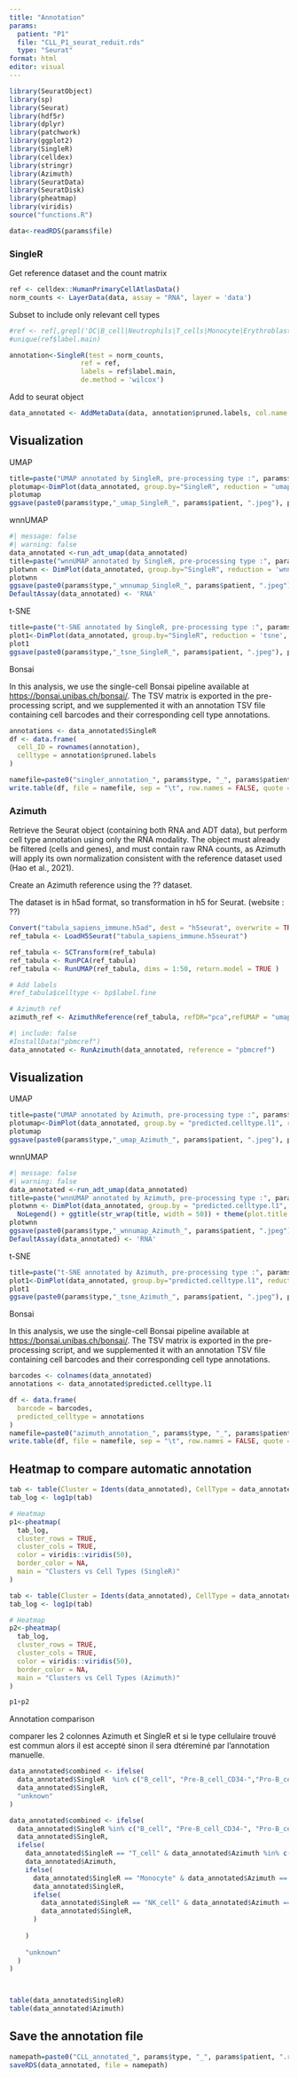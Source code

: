```yaml
---
title: "Annotation"
params: 
  patient: "P1"
  file: "CLL_P1_seurat_reduit.rds"
  type: "Seurat"
format: html
editor: visual
---
```


```r
library(SeuratObject)
library(sp)
library(Seurat)
library(hdf5r)
library(dplyr)
library(patchwork)
library(ggplot2)
library(SingleR)
library(celldex)
library(stringr)
library(Azimuth)
library(SeuratData)
library(SeuratDisk)
library(pheatmap)
library(viridis)
source("functions.R")
```

```r
data<-readRDS(params$file)
```

### SingleR

Get reference dataset and the count matrix

```r
ref <- celldex::HumanPrimaryCellAtlasData()
norm_counts <- LayerData(data, assay = "RNA", layer = 'data')
```

Subset to include only relevant cell types

```r
#ref <- ref[,grepl('DC|B_cell|Neutrophils|T_cells|Monocyte|Erythroblast|Macrophage|NK_cell|Platelets|Myelocyte', ref$label.main, ignore.case = TRUE)]
#unique(ref$label.main)
```

```r
annotation<-SingleR(test = norm_counts,
                  ref = ref, 
                  labels = ref$label.main,
                  de.method = 'wilcox')
```

Add to seurat object

```r
data_annotated <- AddMetaData(data, annotation$pruned.labels, col.name = 'SingleR')
```

## Visualization

UMAP

```r
title=paste("UMAP annotated by SingleR, pre-processing type :", params$type, ", patient", params$patient)
plotumap<-DimPlot(data_annotated, group.by="SingleR", reduction = "umap", label = TRUE, repel = TRUE, label.size = 2.5) + ggtitle(str_wrap(title, width = 50)) + theme(plot.title = element_text(size = 10, hjust = 0.5))
plotumap
ggsave(paste0(params$type,"_umap_SingleR_", params$patient, ".jpeg"), plotumap)
```

wnnUMAP

```r
#| message: false
#| warning: false
data_annotated <-run_adt_umap(data_annotated)
title=paste("wnnUMAP annotated by SingleR, pre-processing type :", params$type, ", patient", params$patient)
plotwnn <- DimPlot(data_annotated, group.by="SingleR", reduction = 'wnn.umap', label = TRUE, repel = TRUE, label.size = 2.5) + ggtitle(str_wrap(title, width = 50)) + theme(plot.title = element_text(size = 10, hjust = 0.5))
plotwnn
ggsave(paste0(params$type,"_wnnumap_SingleR_", params$patient, ".jpeg"), plotwnn)
DefaultAssay(data_annotated) <- 'RNA'
```

t-SNE

```r
title=paste("t-SNE annotated by SingleR, pre-processing type :", params$type, ", patient", params$patient)
plot1<-DimPlot(data_annotated, group.by="SingleR", reduction = 'tsne', label = TRUE, repel = TRUE, label.size = 2.5) + ggtitle(str_wrap(title, width = 50)) + theme(plot.title = element_text(size = 10, hjust = 0.5))
plot1
ggsave(paste0(params$type,"_tsne_SingleR_", params$patient, ".jpeg"), plot1)
```

Bonsai

In this analysis, we use the single-cell Bonsai pipeline available at <https://bonsai.unibas.ch/bonsai/>. The TSV matrix is exported in the pre-processing script, and we supplemented it with an annotation TSV file containing cell barcodes and their corresponding cell type annotations.

```r
annotations <- data_annotated$SingleR
df <- data.frame(
  cell_ID = rownames(annotation),
  celltype = annotation$pruned.labels
)

namefile=paste0("singler_annotation_", params$type, "_", params$patient, ".tsv")
write.table(df, file = namefile, sep = "\t", row.names = FALSE, quote = FALSE)
```

### Azimuth

Retrieve the Seurat object (containing both RNA and ADT data), but perform cell type annotation using only the RNA modality. The object must already be filtered (cells and genes), and must contain raw RNA counts, as Azimuth will apply its own normalization consistent with the reference dataset used (Hao et al., 2021).

Create an Azimuth reference using the ?? dataset.

The dataset is in h5ad format, so transformation in h5 for Seurat. (website : ??)

```r
Convert("tabula_sapiens_immune.h5ad", dest = "h5seurat", overwrite = TRUE)
ref_tabula <- LoadH5Seurat("tabula_sapiens_immune.h5seurat")
```

```r
ref_tabula <- SCTransform(ref_tabula)
ref_tabula <- RunPCA(ref_tabula)
ref_tabula <- RunUMAP(ref_tabula, dims = 1:50, return.model = TRUE )

# Add labels
#ref_tabula$celltype <- bp$label.fine

# Azimuth ref
azimuth_ref <- AzimuthReference(ref_tabula, refDR="pca",refUMAP = "umap", refAssay="SCT", metadata = "celltype")
```

```r
#| include: false
#InstallData("pbmcref")
data_annotated <- RunAzimuth(data_annotated, reference = "pbmcref")
```

## Visualization

UMAP

```r
title=paste("UMAP annotated by Azimuth, pre-processing type :", params$type, ", patient", params$patient)
plotumap<-DimPlot(data_annotated, group.by = "predicted.celltype.l1", reduction = "umap", label = TRUE, repel = TRUE, label.size = 2.5) + ggtitle(str_wrap(title, width = 50)) + theme(plot.title = element_text(size = 10, hjust = 0.5))
plotumap
ggsave(paste0(params$type,"_umap_Azimuth_", params$patient, ".jpeg"), plotumap)
```

wnnUMAP

```r
#| message: false
#| warning: false
data_annotated <-run_adt_umap(data_annotated)
title=paste("wnnUMAP annotated by Azimuth, pre-processing type :", params$type, ", patient", params$patient)
plotwnn <- DimPlot(data_annotated, group.by = "predicted.celltype.l1", reduction = 'wnn.umap', label = TRUE, repel = TRUE, label.size = 2.5) + 
  NoLegend() + ggtitle(str_wrap(title, width = 50)) + theme(plot.title = element_text(size = 10, hjust = 0.5))
plotwnn
ggsave(paste0(params$type,"_wnnumap_Azimuth_", params$patient, ".jpeg"), plotwnn)
DefaultAssay(data_annotated) <- 'RNA'
```

t-SNE

```r
title=paste("t-SNE annotated by Azimuth, pre-processing type :", params$type, ", patient", params$patient)
plot1<-DimPlot(data_annotated, group.by="predicted.celltype.l1", reduction = 'tsne', label = TRUE, repel = TRUE, label.size = 2.5) + ggtitle(str_wrap(title, width = 50)) + theme(plot.title = element_text(size = 10, hjust = 0.5))
plot1
ggsave(paste0(params$type,"_tsne_Azimuth_", params$patient, ".jpeg"), plot1)
```

Bonsai

In this analysis, we use the single-cell Bonsai pipeline available at <https://bonsai.unibas.ch/bonsai/>. The TSV matrix is exported in the pre-processing script, and we supplemented it with an annotation TSV file containing cell barcodes and their corresponding cell type annotations.

```r
barcodes <- colnames(data_annotated)
annotations <- data_annotated$predicted.celltype.l1

df <- data.frame(
  barcode = barcodes,
  predicted_celltype = annotations
)
namefile=paste0("azimuth_annotation_", params$type, "_", params$patient, ".tsv")
write.table(df, file = namefile, sep = "\t", row.names = FALSE, quote = FALSE)
```

## Heatmap to compare automatic annotation

```r
tab <- table(Cluster = Idents(data_annotated), CellType = data_annotated$SingleR)
tab_log <- log1p(tab)

# Heatmap
p1<-pheatmap(
  tab_log,
  cluster_rows = TRUE, 
  cluster_cols = TRUE, 
  color = viridis::viridis(50), 
  border_color = NA,
  main = "Clusters vs Cell Types (SingleR)"
)

tab <- table(Cluster = Idents(data_annotated), CellType = data_annotated$predicted.celltype.l1)
tab_log <- log1p(tab)

# Heatmap
p2<-pheatmap(
  tab_log,
  cluster_rows = TRUE,
  cluster_cols = TRUE,
  color = viridis::viridis(50),
  border_color = NA,
  main = "Clusters vs Cell Types (Azimuth)"
)

p1+p2
```

Annotation comparison

comparer les 2 colonnes Azimuth et SingleR et si le type cellulaire trouvé est commun alors il est accepté sinon il sera dtéreminé par l'annotation manuelle.

```r
data_annotated$combined <- ifelse(
  data_annotated$SingleR  %in% c("B_cell", "Pre-B_cell_CD34-","Pro-B_cell_CD34+") & data_annotated$Azimuth == "B",
  data_annotated$SingleR,
  "unknown"
)
```

```r
data_annotated$combined <- ifelse(
  data_annotated$SingleR %in% c("B_cell", "Pre-B_cell_CD34-", "Pro-B_cell_CD34+") & data_annotated$Azimuth == "B",
  data_annotated$SingleR,
  ifelse(
    data_annotated$SingleR == "T_cell" & data_annotated$Azimuth %in% c("CD4 T", "CD8 T", "other T"),
    data_annotated$Azimuth,
    ifelse(
      data_annotated$SingleR == "Monocyte" & data_annotated$Azimuth == "Mono",
      data_annotated$SingleR,
      ifelse(
        data_annotated$SingleR == "NK_cell" & data_annotated$Azimuth == "NK",
        data_annotated$SingleR,
      )
      
    )
  
    "unknown"
  )
)

```

```r

```

```r

```

```r
table(data_annotated$SingleR)
table(data_annotated$Azimuth)
```

## Save the annotation file

```r
namepath=paste0("CLL_annotated_", params$type, "_", params$patient, ".rds")
saveRDS(data_annotated, file = namepath)
```

## 
